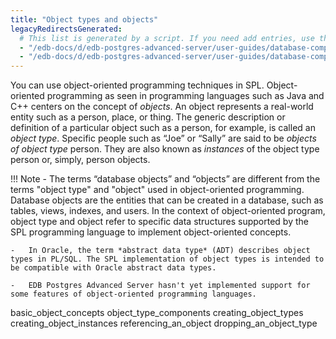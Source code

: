 ```yaml
---
title: "Object types and objects"
legacyRedirectsGenerated:
  # This list is generated by a script. If you need add entries, use the `legacyRedirects` key.
  - "/edb-docs/d/edb-postgres-advanced-server/user-guides/database-compatibility-for-oracle-developers-guide/9.6/Database_Compatibility_for_Oracle_Developers_Guide_v9.6.1.090.html"
  - "/edb-docs/d/edb-postgres-advanced-server/user-guides/database-compatibility-for-oracle-developers-guide/9.5/Database_Compatibility_for_Oracle_Developers_Guide.1.212.html"
---
```


<div id="object_types_and_objects" class="registered_link"></div>

You can use object-oriented programming techniques in SPL. Object-oriented programming as seen in programming languages such as Java and C++ centers on the concept of *objects*. An object represents a real-world entity such as a person, place, or thing. The generic description or definition of a particular object such as a person, for example, is called an *object type*. Specific people such as “Joe” or “Sally” are said to be *objects of object type* person. They are also known as *instances* of the object type person or, simply, person objects.

!!! Note
    -   The terms “database objects” and “objects” are different from the terms "object type" and "object" used in object-oriented programming. Database objects are the entities that can be created in a database, such as tables, views, indexes, and users. In the context of object-oriented program, object type and object refer to specific data structures supported by the SPL programming language to implement object-oriented concepts.

    -   In Oracle, the term *abstract data type* (ADT) describes object types in PL/SQL. The SPL implementation of object types is intended to be compatible with Oracle abstract data types.

    -   EDB Postgres Advanced Server hasn't yet implemented support for some features of object-oriented programming languages.

<div class="toctree" maxdepth="3">

basic_object_concepts object_type_components creating_object_types creating_object_instances referencing_an_object dropping_an_object_type

</div>
